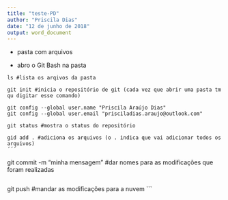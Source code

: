 ```yaml
---
title: "teste-PD"
author: "Priscila Dias"
date: "12 de junho de 2018"
output: word_document
---
```


- pasta com arquivos

- abro o Git Bash na  pasta

```
ls #lista os arqivos da pasta
```

```
git init #inicia o repositório de git (cada vez que abrir uma pasta tm qu digitar esse comando)
```
```
git config --global user.name "Priscila Araújo Dias"
git config --global user.email "prisciladias.araujo@outlook.com"
```




```
git status #mostra o status do repositório
```

```
gid add . #adiciona os arquivos (o . indica que vai adicionar todos os arquivos)
´´´

```
git commit -m "minha mensagem" 
#dar nomes para as modificações que foram realizadas
```

```
git push #mandar as modificações para a nuvem
```
